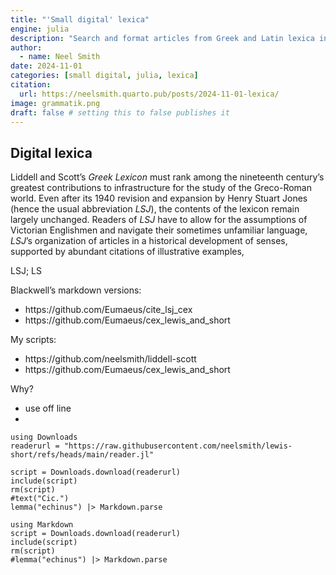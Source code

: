 ```yaml
---
title: "'Small digital' lexica"
engine: julia
description: "Search and format articles from Greek and Latin lexica in Julia."
author:
  - name: Neel Smith
date: 2024-11-01
categories: [small digital, julia, lexica] 
citation: 
  url: https://neelsmith.quarto.pub/posts/2024-11-01-lexica/ 
image: grammatik.png
draft: false # setting this to false publishes it
---
```


## Digital lexica


Liddell and Scott's *Greek Lexicon* must rank among the nineteenth century's greatest contributions to infrastructure for the study of the Greco-Roman world. Even after its 1940 revision and expansion by Henry Stuart Jones (hence the usual abbreviation *LSJ*), the contents of the lexicon remain largely unchanged. Readers of *LSJ* have to allow for the assumptions of Victorian Englishmen and navigate their sometimes unfamiliar language, *LSJ*'s organization of articles in a historical development of senses, supported by abundant citations of illustrative examples, 


[^lsj]: For Jones

LSJ; LS

Blackwell's markdown versions:

- https://github.com/Eumaeus/cite_lsj_cex
- https://github.com/Eumaeus/cex_lewis_and_short


My scripts:

- https://github.com/neelsmith/liddell-scott
- https://github.com/Eumaeus/cex_lewis_and_short



Why?

- use off line
- 


```
using Downloads
readerurl = "https://raw.githubusercontent.com/neelsmith/lewis-short/refs/heads/main/reader.jl"

script = Downloads.download(readerurl)
include(script)
rm(script)
#text("Cic.") 
lemma("echinus") |> Markdown.parse
```


```
using Markdown
script = Downloads.download(readerurl)
include(script)
rm(script)
#lemma("echinus") |> Markdown.parse
```